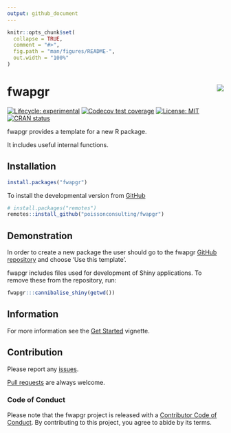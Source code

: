 ```yaml
---
output: github_document
---
```


<!-- README.md is generated from README.Rmd. Please edit that file -->

```r
knitr::opts_chunk$set(
  collapse = TRUE,
  comment = "#>",
  fig.path = "man/figures/README-",
  out.width = "100%"
)
```

# fwapgr <img src="man/figures/logo.png" align="right" />

<!-- badges: start -->
[![Lifecycle: experimental](https://img.shields.io/badge/lifecycle-experimental-orange.svg)](https://www.tidyverse.org/lifecycle/#experimental)
[![Codecov test coverage](https://codecov.io/gh/poissonconsulting/fwapgr/branch/master/graph/badge.svg)](https://codecov.io/gh/poissonconsulting/fwapgr?branch=master)
[![License: MIT](https://img.shields.io/badge/License-MIT-green.svg)](https://opensource.org/licenses/MIT)
[![CRAN status](https://www.r-pkg.org/badges/version/fwapgr)](https://cran.r-project.org/package=fwapgr)
<!-- [![Tinyverse status](https://tinyverse.netlify.com/badge/pkgtemplate)](https://CRAN.R-project.org/package=pkgtemplate) -->
<!-- ![CRAN downloads](https://cranlogs.r-pkg.org/badges/pkgtemplate) -->
<!-- badges: end -->

fwapgr provides a template for a new R package.

It includes useful internal functions.

## Installation

<!-- To install the latest release from [CRAN](https://cran.r-project.org) -->
```r
install.packages("fwapgr")
```

To install the developmental version from [GitHub](https://github.com/poissonconsulting/fwapgr)
```r
# install.packages("remotes")
remotes::install_github("poissonconsulting/fwapgr")
```

## Demonstration

In order to create a new package the user should go to the fwapgr [GitHub repository](https://github.com/poissonconsulting/fwapgr) and choose 'Use this template'.

fwapgr includes files used for development of Shiny applications. To remove these from the repository, run:
```r
fwapgr:::cannibalise_shiny(getwd())
```

## Information

For more information see the [Get Started](https://poissonconsulting.github.io/fwapgr/articles/fwapgr.html) vignette.

## Contribution

Please report any [issues](https://github.com/poissonconsulting/fwapgr/issues).

[Pull requests](https://github.com/poissonconsulting/fwapgr/pulls) are always welcome.

### Code of Conduct

Please note that the fwapgr project is released with a [Contributor Code of Conduct](https://www.contributor-covenant.org/version/1/0/0/code-of-conduct/). By contributing to this project, you agree to abide by its terms.
